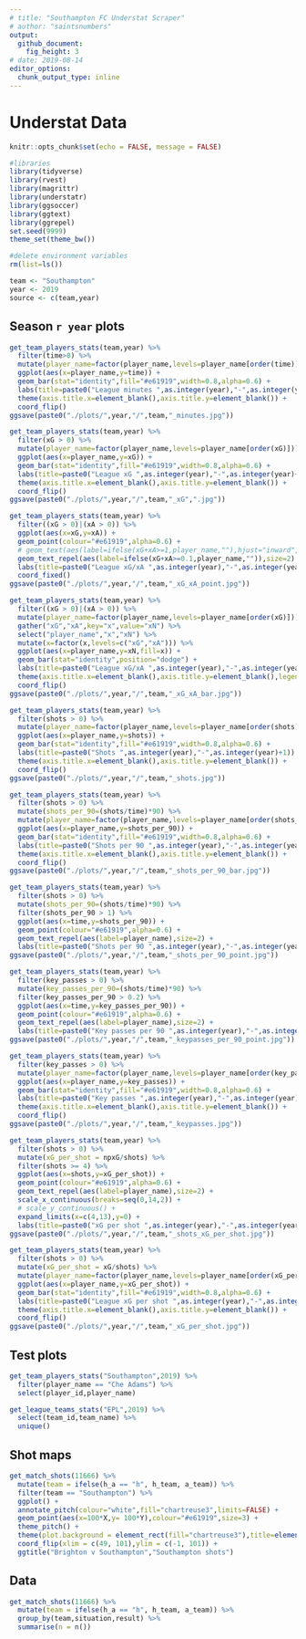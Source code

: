 ```yaml
---
# title: "Southampton FC Understat Scraper"
# author: "saintsnumbers"
output:
  github_document:
    fig_height: 3
# date: 2019-08-14
editor_options:
  chunk_output_type: inline
---
```


# Understat Data

```r
knitr::opts_chunk$set(echo = FALSE, message = FALSE)

#libraries
library(tidyverse)
library(rvest)
library(magrittr)
library(understatr)
library(ggsoccer)
library(ggtext)
library(ggrepel)
set.seed(9999)
theme_set(theme_bw())

#delete environment variables
rm(list=ls())

team <- "Southampton"
year <- 2019
source <- c(team,year)
```

## Season `r year` plots

```r
get_team_players_stats(team,year) %>%
  filter(time>0) %>%
  mutate(player_name=factor(player_name,levels=player_name[order(time)])) %>%
  ggplot(aes(x=player_name,y=time)) +
  geom_bar(stat="identity",fill="#e61919",width=0.8,alpha=0.6) +
  labs(title=paste0("League minutes ",as.integer(year),"-",as.integer(year)+1)) +
  theme(axis.title.x=element_blank(),axis.title.y=element_blank()) +
  coord_flip()
ggsave(paste0("./plots/",year,"/",team,"_minutes.jpg"))

get_team_players_stats(team,year) %>%
  filter(xG > 0) %>%
  mutate(player_name=factor(player_name,levels=player_name[order(xG)])) %>%
  ggplot(aes(x=player_name,y=xG)) +
  geom_bar(stat="identity",fill="#e61919",width=0.8,alpha=0.6) +
  labs(title=paste0("League xG ",as.integer(year),"-",as.integer(year)+1)) +
  theme(axis.title.x=element_blank(),axis.title.y=element_blank()) +
  coord_flip()
ggsave(paste0("./plots/",year,"/",team,"_xG",".jpg"))

get_team_players_stats(team,year) %>%
  filter((xG > 0)|(xA > 0)) %>%
  ggplot(aes(x=xG,y=xA)) +
  geom_point(colour="#e61919",alpha=0.6) +
  # geom_text(aes(label=ifelse(xG+xA>=1,player_name,""),hjust="inward",vjust="outward"),size=1.5) +
  geom_text_repel(aes(label=ifelse(xG+xA>=0.1,player_name,"")),size=2) +
  labs(title=paste0("League xG/xA ",as.integer(year),"-",as.integer(year)+1),x="xG",y="xA") +
  coord_fixed()
ggsave(paste0("./plots/",year,"/",team,"_xG_xA_point.jpg"))

get_team_players_stats(team,year) %>%
  filter((xG > 0)|(xA > 0)) %>%
  mutate(player_name=factor(player_name,levels=player_name[order(xG)])) %>%
  gather("xG","xA",key="x",value="xN") %>%
  select("player_name","x","xN") %>%
  mutate(x=factor(x,levels=c("xG","xA"))) %>%
  ggplot(aes(x=player_name,y=xN,fill=x)) +
  geom_bar(stat="identity",position="dodge") +
  labs(title=paste0("League xG/xA ",as.integer(year),"-",as.integer(year)+1)) +
  theme(axis.title.x=element_blank(),axis.title.y=element_blank(),legend.title=element_blank()) +
  coord_flip()
ggsave(paste0("./plots/",year,"/",team,"_xG_xA_bar.jpg"))

get_team_players_stats(team,year) %>%
  filter(shots > 0) %>%
  mutate(player_name=factor(player_name,levels=player_name[order(shots)])) %>%
  ggplot(aes(x=player_name,y=shots)) +
  geom_bar(stat="identity",fill="#e61919",width=0.8,alpha=0.6) +
  labs(title=paste0("Shots ",as.integer(year),"-",as.integer(year)+1)) +
  theme(axis.title.x=element_blank(),axis.title.y=element_blank()) +
  coord_flip()
ggsave(paste0("./plots/",year,"/",team,"_shots.jpg"))

get_team_players_stats(team,year) %>%
  filter(shots > 0) %>%
  mutate(shots_per_90=(shots/time)*90) %>%
  mutate(player_name=factor(player_name,levels=player_name[order(shots_per_90)])) %>%
  ggplot(aes(x=player_name,y=shots_per_90)) +
  geom_bar(stat="identity",fill="#e61919",width=0.8,alpha=0.6) +
  labs(title=paste0("Shots per 90 ",as.integer(year),"-",as.integer(year)+1)) +
  theme(axis.title.x=element_blank(),axis.title.y=element_blank()) +
  coord_flip()
ggsave(paste0("./plots/",year,"/",team,"_shots_per_90_bar.jpg"))

get_team_players_stats(team,year) %>%
  filter(shots > 0) %>%
  mutate(shots_per_90=(shots/time)*90) %>%
  filter(shots_per_90 > 1) %>%
  ggplot(aes(x=time,y=shots_per_90)) +
  geom_point(colour="#e61919",alpha=0.6) +
  geom_text_repel(aes(label=player_name),size=2) +
  labs(title=paste0("Shots per 90 ",as.integer(year),"-",as.integer(year)+1),x="Minutes",y="Shots per 90")
ggsave(paste0("./plots/",year,"/",team,"_shots_per_90_point.jpg"))

get_team_players_stats(team,year) %>%
  filter(key_passes > 0) %>%
  mutate(key_passes_per_90=(shots/time)*90) %>%
  filter(key_passes_per_90 > 0.2) %>%
  ggplot(aes(x=time,y=key_passes_per_90)) +
  geom_point(colour="#e61919",alpha=0.6) +
  geom_text_repel(aes(label=player_name),size=2) +
  labs(title=paste0("Key passes per 90 ",as.integer(year),"-",as.integer(year)+1),x="Minutes",y="Key passes per 90")
ggsave(paste0("./plots/",year,"/",team,"_keypasses_per_90_point.jpg"))

get_team_players_stats(team,year) %>%
  filter(key_passes > 0) %>%
  mutate(player_name=factor(player_name,levels=player_name[order(key_passes)])) %>%
  ggplot(aes(x=player_name,y=key_passes)) +
  geom_bar(stat="identity",fill="#e61919",width=0.8,alpha=0.6) +
  labs(title=paste0("Key passes ",as.integer(year),"-",as.integer(year)+1)) +
  theme(axis.title.x=element_blank(),axis.title.y=element_blank()) +
  coord_flip()
ggsave(paste0("./plots/",year,"/",team,"_keypasses.jpg"))

get_team_players_stats(team,year) %>%
  filter(shots > 0) %>%
  mutate(xG_per_shot = npxG/shots) %>%
  filter(shots >= 4) %>%
  ggplot(aes(x=shots,y=xG_per_shot)) +
  geom_point(colour="#e61919",alpha=0.6) +
  geom_text_repel(aes(label=player_name),size=2) +
  scale_x_continuous(breaks=seq(0,14,2)) +
  # scale_y_continuous() +
  expand_limits(x=c(4,13),y=0) +
  labs(title=paste0("xG per shot ",as.integer(year),"-",as.integer(year)+1),x="Shots",y="xG per shot")
ggsave(paste0("./plots/",year,"/",team,"_shots_xG_per_shot.jpg"))

get_team_players_stats(team,year) %>%
  filter(shots > 0) %>%
  mutate(xG_per_shot = xG/shots) %>%
  mutate(player_name=factor(player_name,levels=player_name[order(xG_per_shot)])) %>%
  ggplot(aes(x=player_name,y=xG_per_shot)) +
  geom_bar(stat="identity",fill="#e61919",width=0.8,alpha=0.6) +
  labs(title=paste0("League xG per shot ",as.integer(year),"-",as.integer(year)+1)) +
  theme(axis.title.x=element_blank(),axis.title.y=element_blank()) +
  coord_flip()
ggsave(paste0("./plots/",year,"/",team,"_xG_per_shot.jpg"))
```

## Test plots

```r
get_team_players_stats("Southampton",2019) %>%
  filter(player_name == "Che Adams") %>%
  select(player_id,player_name)

get_league_teams_stats("EPL",2019) %>%
  select(team_id,team_name) %>%
  unique()
```

## Shot maps

```r
get_match_shots(11666) %>%
  mutate(team = ifelse(h_a == "h", h_team, a_team)) %>%
  filter(team == "Southampton") %>%
  ggplot() +
  annotate_pitch(colour="white",fill="chartreuse3",limits=FALSE) +
  geom_point(aes(x=100*X,y= 100*Y),colour="#e61919",size=3) +
  theme_pitch() +
  theme(plot.background = element_rect(fill="chartreuse3"),title=element_text(colour="black")) +
  coord_flip(xlim = c(49, 101),ylim = c(-1, 101)) +
  ggtitle("Brighton v Southampton","Southampton shots")
```

## Data

```r
get_match_shots(11666) %>%
  mutate(team = ifelse(h_a == "h", h_team, a_team)) %>%
  group_by(team,situation,result) %>%
  summarise(n = n())
```